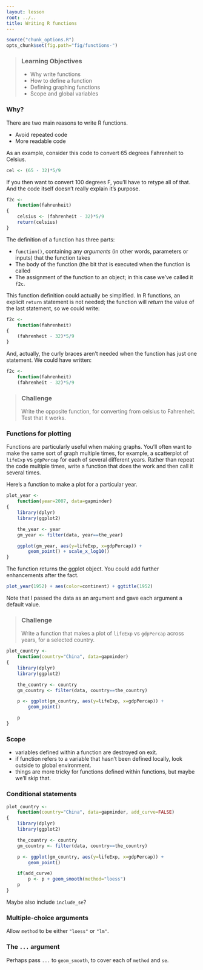 ```yaml
---
layout: lesson
root: ../..
title: Writing R functions
---
```


```r
source("chunk_options.R")
opts_chunk$set(fig.path="fig/functions-")
```

> ### Learning Objectives {.objectives}
>
> * Why write functions
> * How to define a function
> * Defining graphing functions
> * Scope and global variables


### Why?

There are two main reasons to write R functions.

- Avoid repeated code
- More readable code

As an example, consider this code to convert 65 degrees Fahrenheit to
Celsius.

```r
cel <- (65 - 32)*5/9
```

If you then want to convert 100 degrees F, you'll have to retype all
of that. And the code itself doesn't really explain it's purpose.

```r
f2c <-
    function(fahrenheit)
{
    celsius <- (fahrenheit - 32)*5/9
    return(celsius)
}
```

The definition of a function has three parts:

- `function()`, containing any _arguments_ (in other words, parameters or inputs) that the
  function takes
- The body of the function (the bit that is executed when the function
  is called
- The assignment of the function to an object; in this case we've
  called it `f2c`.

This function definition could actually be simplified. In R functions,
an explicit `return` statement is not needed; the function will
_return_ the value of the last statement, so we could write:

```r
f2c <-
    function(fahrenheit)
{
    (fahrenheit - 32)*5/9
}
```

And, actually, the curly braces aren't needed when the function has
just one statement. We could have written:

```r
f2c <-
    function(fahrenheit)
    (fahrenheit - 32)*5/9
```


> ### Challenge {.challenge}
>
> Write the opposite function, for converting from celsius to
> Fahrenheit. Test that it works.


### Functions for plotting

Functions are particularly useful when making graphs. You'll often
want to make the same sort of graph multiple times, for example, a
scatterplot of `lifeExp` vs `gdpPercap` for each of several different
years. Rather than repeat the code multiple times, write a function
that does the work and then call it several times.

Here's a function to make a plot for a particular year.

```r
plot_year <-
    function(year=2007, data=gapminder)
{
    library(dplyr)
    library(ggplot2)

    the_year <- year
    gm_year <- filter(data, year==the_year)

    ggplot(gm_year, aes(y=lifeExp, x=gdpPercap)) +
        geom_point() + scale_x_log10()
}
```

The function returns the ggplot object. You could add further
enhancements after the fact.

```r
plot_year(1952) + aes(color=continent) + ggtitle(1952)
```

Note that I passed the data as an argument and gave each argument a
default value.

> ### Challenge {.challenge}
>
> Write a function that makes a plot of `lifeExp` vs `gdpPercap` across
> years, for a selected country.


```r
plot_country <-
    function(country="China", data=gapminder)
{
    library(dplyr)
    library(ggplot2)

    the_country <- country
    gm_country <- filter(data, country==the_country)

    p <- ggplot(gm_country, aes(y=lifeExp, x=gdpPercap)) +
        geom_point()

    p
}
```


### Scope

- variables defined within a function are destroyed on exit.
- if function refers to a variable that hasn't been defined locally,
  look outside to global environment.
- things are more tricky for functions defined within functions, but
  maybe we'll skip that.



### Conditional statements

```r
plot_country <-
    function(country="China", data=gapminder, add_curve=FALSE)
{
    library(dplyr)
    library(ggplot2)

    the_country <- country
    gm_country <- filter(data, country==the_country)

    p <- ggplot(gm_country, aes(y=lifeExp, x=gdpPercap)) +
        geom_point()

    if(add_curve)
        p <- p + geom_smooth(method="loess")
    p
}
```

Maybe also include `include_se`?


### Multiple-choice arguments

Allow `method` to be either `"loess"` or `"lm"`.


### The `...` argument

Perhaps pass `...` to `geom_smooth`, to cover each of `method` and `se`.
